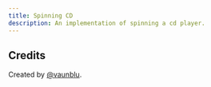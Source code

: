 ```yaml
---
title: Spinning CD
description: An implementation of spinning a cd player.
---
```


<ComponentPreview 
  name="cd-demo"  
  hasReTrigger   
  classNameComponentContainer='min-h-[600px]' 
/>

## Credits

Created by [@vaunblu](https://x.com/vaunblu).

